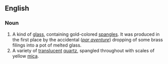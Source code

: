 ==English==
===Noun===
#A kind of [[glass]], containing gold-colored [[spangle]]s. It was produced in the first place by the accidental (''[[par aventure]]'') dropping of some brass filings into a pot of melted glass.
#A variety of [[translucent]] [[quartz]], spangled throughout with scales of yellow [[mica]].